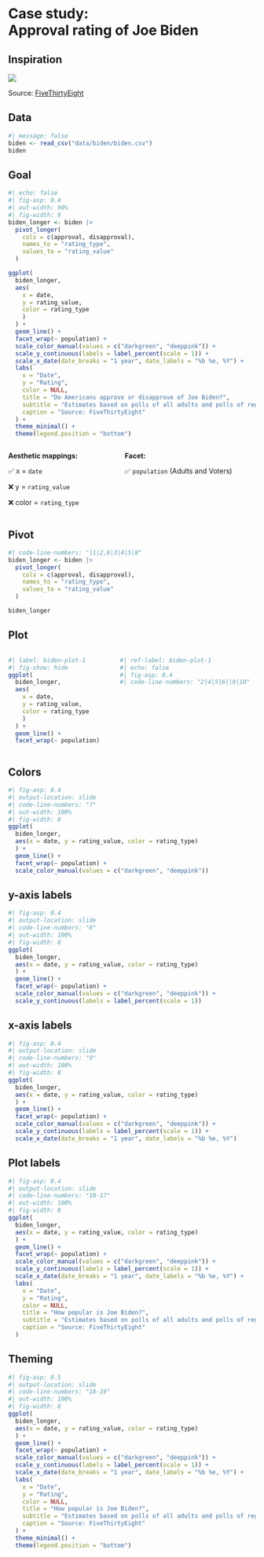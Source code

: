 # Case study: <br>Approval rating of Joe Biden

## Inspiration

![](images/biden-approval.png){fig-alt="Approval rating of Joe Biden since the beginning of his term until July 2024."}

::: aside
Source: [FiveThirtyEight](https://projects.fivethirtyeight.com/polls/approval/joe-biden/)
:::

## Data

```r
#| message: false
biden <- read_csv("data/biden/biden.csv")
biden
```

## Goal

```r
#| echo: false
#| fig-asp: 0.4
#| out-width: 90%
#| fig-width: 9
biden_longer <- biden |>
  pivot_longer(
    cols = c(approval, disapproval),
    names_to = "rating_type",
    values_to = "rating_value"
  )

ggplot(
  biden_longer, 
  aes(
    x = date, 
    y = rating_value, 
    color = rating_type
    )
  ) +
  geom_line() +
  facet_wrap(~ population) +
  scale_color_manual(values = c("darkgreen", "deeppink")) +
  scale_y_continuous(labels = label_percent(scale = 1)) +
  scale_x_date(date_breaks = "1 year", date_labels = "%b %e, %Y") +
  labs(
    x = "Date",
    y = "Rating",
    color = NULL,
    title = "Do Americans approve or disapprove of Joe Biden?",
    subtitle = "Estimates based on polls of all adults and polls of registered voters",
    caption = "Source: FiveThirtyEight"
  ) +
  theme_minimal() +
  theme(legend.position = "bottom")
```

::::: columns
::: {.column .fragment width="30%"}
**Aesthetic mappings:**

✅ x = `date`

❌ y = `rating_value`

❌ color = `rating_type`
:::

::: {.column .fragment width="40%"}
**Facet:**

✅ `population` (Adults and Voters)
:::
:::::

## Pivot

```r
#| code-line-numbers: "|1|2,6|3|4|5|8"
biden_longer <- biden |>
  pivot_longer(
    cols = c(approval, disapproval),
    names_to = "rating_type",
    values_to = "rating_value"
  )

biden_longer
```

## Plot {.smaller}

::::: columns
::: {.column width="28%"}
```r
#| label: biden-plot-1
#| fig-show: hide
ggplot(
  biden_longer, 
  aes(
    x = date, 
    y = rating_value, 
    color = rating_type
    )
  ) +
  geom_line() +
  facet_wrap(~ population)
```
:::

::: {.column width="42%"}
```r
#| ref-label: biden-plot-1
#| echo: false
#| fig-asp: 0.4
#| code-line-numbers: "2|4|5|6||9|10"
```
:::
:::::

## Colors

```r
#| fig-asp: 0.4
#| output-location: slide
#| code-line-numbers: "7"
#| out-width: 100%
#| fig-width: 8
ggplot(
  biden_longer, 
  aes(x = date, y = rating_value, color = rating_type)
  ) +
  geom_line() +
  facet_wrap(~ population) +
  scale_color_manual(values = c("darkgreen", "deeppink"))
```

## y-axis labels

```r
#| fig-asp: 0.4
#| output-location: slide
#| code-line-numbers: "8"
#| out-width: 100%
#| fig-width: 8
ggplot(
  biden_longer, 
  aes(x = date, y = rating_value, color = rating_type)
  ) +
  geom_line() +
  facet_wrap(~ population) +
  scale_color_manual(values = c("darkgreen", "deeppink")) +
  scale_y_continuous(labels = label_percent(scale = 1))
```

## x-axis labels

```r
#| fig-asp: 0.4
#| output-location: slide
#| code-line-numbers: "9"
#| out-width: 100%
#| fig-width: 8
ggplot(
  biden_longer, 
  aes(x = date, y = rating_value, color = rating_type)
  ) +
  geom_line() +
  facet_wrap(~ population) +
  scale_color_manual(values = c("darkgreen", "deeppink")) +
  scale_y_continuous(labels = label_percent(scale = 1)) +
  scale_x_date(date_breaks = "1 year", date_labels = "%b %e, %Y")
```

## Plot labels {.smaller}

```r
#| fig-asp: 0.4
#| output-location: slide
#| code-line-numbers: "10-17"
#| out-width: 100%
#| fig-width: 8
ggplot(
  biden_longer, 
  aes(x = date, y = rating_value, color = rating_type)
  ) +
  geom_line() +
  facet_wrap(~ population) +
  scale_color_manual(values = c("darkgreen", "deeppink")) +
  scale_y_continuous(labels = label_percent(scale = 1)) +
  scale_x_date(date_breaks = "1 year", date_labels = "%b %e, %Y") +
  labs(
    x = "Date",
    y = "Rating",
    color = NULL,
    title = "How popular is Joe Biden?",
    subtitle = "Estimates based on polls of all adults and polls of registered voters",
    caption = "Source: FiveThirtyEight"
  )
```

## Theming {.smaller}

```r
#| fig-asp: 0.5
#| output-location: slide
#| code-line-numbers: "18-19"
#| out-width: 100%
#| fig-width: 8
ggplot(
  biden_longer, 
  aes(x = date, y = rating_value, color = rating_type)
  ) +
  geom_line() +
  facet_wrap(~ population) +
  scale_color_manual(values = c("darkgreen", "deeppink")) +
  scale_y_continuous(labels = label_percent(scale = 1)) +
  scale_x_date(date_breaks = "1 year", date_labels = "%b %e, %Y") +
  labs(
    x = "Date",
    y = "Rating",
    color = NULL,
    title = "How popular is Joe Biden?",
    subtitle = "Estimates based on polls of all adults and polls of registered voters",
    caption = "Source: FiveThirtyEight"
  ) +
  theme_minimal() +
  theme(legend.position = "bottom")
```